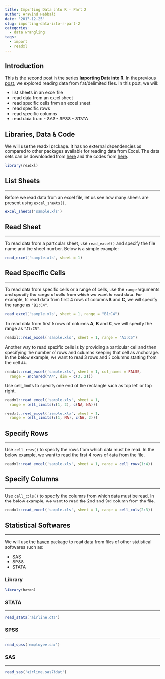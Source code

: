 ```yaml
---
title: Importing Data into R - Part 2
author: Aravind Hebbali
date: '2017-12-25'
slug: importing-data-into-r-part-2
categories:
  - data wrangling
tags:
  - import
  - readxl
---
```


## Introduction

This is the second post in the series **Importing Data into R**. In the previous [post](), we explored reading data from flat/delimited files. In this post, we will:

- list sheets in an excel file
- read data from an excel sheet
- read specific cells from an excel sheet
- read specific rows
- read specific columns
- read data from
		- SAS 
		- SPSS
		- STATA

## Libraries, Data & Code

We will use the [readxl](http://readr.tidyverse.org/index.html) package. It has no external dependencies as compared to other packages available for reading data from Excel. The data sets can be downloaded from [here](https://github.com/rsquaredacademy/datasets) and the codes from [here](https://gist.github.com/aravindhebbali/65dc2af57b8eda098f2b878095c5aaa4).

```r
library(readxl)
```

## List Sheets

<hr>

Before we read data from an excel file, let us see how many sheets are present using `excel_sheets()`.

```r
excel_sheets('sample.xls')
```

## Read Sheet

<hr>

To read data from a particular sheet, use `read_excel()` and specify the file name and the sheet number. Below is a simple example:

```r
read_excel('sample.xls', sheet = 1)
```

## Read Specific Cells

<hr>

To read data from specific cells or a range of cells, use the `range` arguments and specify the range of cells from which we want to read data. For example, to read data from first 4 rows of columns **B** and **C**, we will specify the range as `"B1:C4"`.

```r
read_excel('sample.xls', sheet = 1, range = "B1:C4")
```

To read data from first 5 rows of columns **A**, **B** and **C**, we will specify the range as `"A1:C5"`.

```r
readxl::read_excel('sample.xls', sheet = 1, range = "A1:C5")
```

Another way to read specific cells is by providing a particular cell and then specifying the number of rows and columns keeping that cell as anchorage. In the below example, we want to read 3 rows and 2 columns starting from the cell `A4`.

```r
readxl::read_excel('sample.xls', sheet = 1, col_names = FALSE,
  range = anchored("A4", dim = c(3, 2)))
```


Use cell_limits to specify one end of the rectangle such as top left or top right.


```r
readxl::read_excel('sample.xls', sheet = 1,
  range = cell_limits(c(1, 2), c(NA, NA)))
```




```r
readxl::read_excel('sample.xls', sheet = 1,
  range = cell_limits(c(1, NA), c(NA, 2)))
```


## Specify Rows

<hr>

Use `cell_rows()` to specify the rows from which data must be read. In the below example, we want to read the first 4 rows of data from the file.

```r
readxl::read_excel('sample.xls', sheet = 1, range = cell_rows(1:4))
```

## Specify Columns

<hr>

Use `cell_cols()` to specify the columns from which data must be read. In the below example, we want to read the 2nd and 3rd column from the file.

```r
readxl::read_excel('sample.xls', sheet = 1, range = cell_cols(2:3))
```

## Statistical Softwares

<hr>

We will use the [haven]() package to read data from files of other statistical softwares such as:

- SAS
- SPSS
- STATA

### Library

```r
library(haven)
```


### STATA

<hr>

```r
read_stata('airline.dta')  
```

### SPSS

<hr>

```r
read_spss('employee.sav')  
```

### SAS

<hr>

```r
read_sas('airline.sas7bdat')
```
